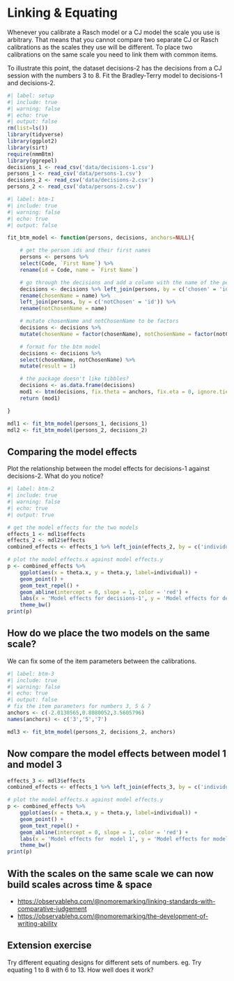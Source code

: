 # Linking & Equating

Whenever you calibrate a Rasch model or a CJ model the scale you use is arbitrary. That means that you cannot compare two separate CJ or Rasch calibrations as the scales they use will be different. To place two calibrations on the same scale you need to link them with common items. 

To illustrate this point, the dataset decisions-2 has the decisions from a CJ session with the numbers 3 to 8. Fit the Bradley-Terry model to decisions-1 and decisions-2.

```r
#| label: setup
#| include: true
#| warning: false
#| echo: true
#| output: false
rm(list=ls())
library(tidyverse)
library(ggplot2)
library(sirt)
require(nmmBtm)
library(ggrepel)
decisions_1 <- read_csv('data/decisions-1.csv')
persons_1 <- read_csv('data/persons-1.csv')
decisions_2 <- read_csv('data/decisions-2.csv')
persons_2 <- read_csv('data/persons-2.csv')
```

```r
#| label: btm-1
#| include: true
#| warning: false
#| echo: true
#| output: false

fit_btm_model <- function(persons, decisions, anchors=NULL){

    # get the person ids and their first names
    persons <- persons %>% 
    select(Code, `First Name`) %>% 
    rename(id = Code, name = `First Name`)

    # go through the decisions and add a column with the name of the person who was chosen or not chosen in each case
    decisions <- decisions %>% left_join(persons, by = c('chosen' = 'id')) %>% 
    rename(chosenName = name) %>% 
    left_join(persons, by = c('notChosen' = 'id')) %>% 
    rename(notChosenName = name)

    # mutate chosenName and notChosenName to be factors
    decisions <- decisions %>% 
    mutate(chosenName = factor(chosenName), notChosenName = factor(notChosenName))

    # format for the btm model
    decisions <- decisions %>% 
    select(chosenName, notChosenName) %>% 
    mutate(result = 1)

    # the package doesn't like tibbles?
    decisions <- as.data.frame(decisions)
    mod1 <- btm(decisions, fix.theta = anchors, fix.eta = 0, ignore.ties = TRUE, eps = 0.3)
    return (mod1)

}

mdl1 <- fit_btm_model(persons_1, decisions_1)
mdl2 <- fit_btm_model(persons_2, decisions_2)


```

## Comparing the model effects
Plot the relationship between the model effects for decisions-1 against decisions-2. What do you notice?

```r
#| label: btm-2
#| include: true
#| warning: false
#| echo: true
#| output: true

# get the model effects for the two models
effects_1 <- mdl1$effects
effects_2 <- mdl2$effects
combined_effects <- effects_1 %>% left_join(effects_2, by = c('individual'))

# plot the model effects.x against model effects.y
p <- combined_effects %>%
    ggplot(aes(x = theta.x, y = theta.y, label=individual)) +
    geom_point() +
    geom_text_repel() +
    geom_abline(intercept = 0, slope = 1, color = 'red') +
    labs(x = 'Model effects for decisions-1', y = 'Model effects for decisions-2') +
    theme_bw()
print(p)

```

## How do we place the two models on the same scale?
We can fix some of the item parameters between the calibrations.

```r
#| label: btm-3
#| include: true
#| warning: false
#| echo: true
#| output: false
# fix the item parameters for numbers 3, 5 & 7
anchors <- c(-2.0130565,0.8080052,3.5605796)
names(anchors) <- c('3','5','7')

mdl3 <- fit_btm_model(persons_2, decisions_2, anchors)
```

## Now compare the model effects between model 1 and model 3

```r
effects_3 <- mdl3$effects
combined_effects <- effects_1 %>% left_join(effects_3, by = c('individual'))

# plot the model effects.x against model effects.y
p <- combined_effects %>%
    ggplot(aes(x = theta.x, y = theta.y, label=individual)) +
    geom_point() +
    geom_text_repel() +
    geom_abline(intercept = 0, slope = 1, color = 'red') +
    labs(x = 'Model effects for  model 1', y = 'Model effects for model 2') +
    theme_bw()
print(p)
```

## With the scales on the same scale we can now build scales across time & space

*    <https://observablehq.com/@nomoremarking/linking-standards-with-comparative-judgement>
*    <https://observablehq.com/@nomoremarking/the-development-of-writing-ability>

## Extension exercise
Try different equating designs for different sets of numbers. eg. Try equating 1 to 8 with 6 to 13. How well does it work?